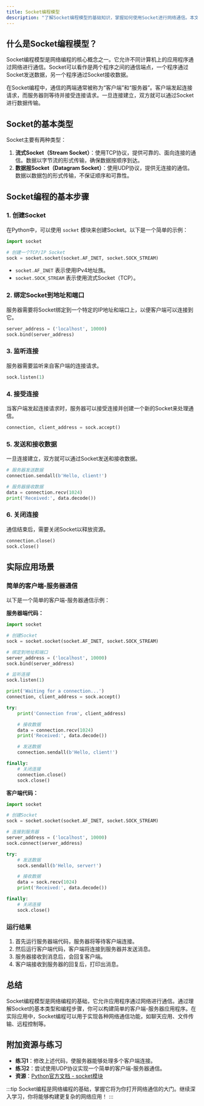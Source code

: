 ```yaml
---
title: Socket编程模型
description: "了解Socket编程模型的基础知识，掌握如何使用Socket进行网络通信。本文适合初学者，包含代码示例和实际应用场景。"
---
```


## 什么是Socket编程模型？

Socket编程模型是网络编程的核心概念之一。它允许不同计算机上的应用程序通过网络进行通信。Socket可以看作是两个程序之间的通信端点，一个程序通过Socket发送数据，另一个程序通过Socket接收数据。

在Socket编程中，通信的两端通常被称为“客户端”和“服务器”。客户端发起连接请求，而服务器则等待并接受连接请求。一旦连接建立，双方就可以通过Socket进行数据传输。

## Socket的基本类型

Socket主要有两种类型：

1. **流式Socket（Stream Socket）**：使用TCP协议，提供可靠的、面向连接的通信。数据以字节流的形式传输，确保数据按顺序到达。
2. **数据报Socket（Datagram Socket）**：使用UDP协议，提供无连接的通信。数据以数据包的形式传输，不保证顺序和可靠性。

## Socket编程的基本步骤

### 1. 创建Socket

在Python中，可以使用 `socket` 模块来创建Socket。以下是一个简单的示例：

```python
import socket

# 创建一个TCP/IP Socket
sock = socket.socket(socket.AF_INET, socket.SOCK_STREAM)
```

- `socket.AF_INET` 表示使用IPv4地址族。
- `socket.SOCK_STREAM` 表示使用流式Socket（TCP）。

### 2. 绑定Socket到地址和端口

服务器需要将Socket绑定到一个特定的IP地址和端口上，以便客户端可以连接到它。

```python
server_address = ('localhost', 10000)
sock.bind(server_address)
```

### 3. 监听连接

服务器需要监听来自客户端的连接请求。

```python
sock.listen(1)
```

### 4. 接受连接

当客户端发起连接请求时，服务器可以接受连接并创建一个新的Socket来处理通信。

```python
connection, client_address = sock.accept()
```

### 5. 发送和接收数据

一旦连接建立，双方就可以通过Socket发送和接收数据。

```python
# 服务器发送数据
connection.sendall(b'Hello, client!')

# 服务器接收数据
data = connection.recv(1024)
print('Received:', data.decode())
```

### 6. 关闭连接

通信结束后，需要关闭Socket以释放资源。

```python
connection.close()
sock.close()
```

## 实际应用场景

### 简单的客户端-服务器通信

以下是一个简单的客户端-服务器通信示例：

**服务器端代码：**

```python
import socket

# 创建Socket
sock = socket.socket(socket.AF_INET, socket.SOCK_STREAM)

# 绑定到地址和端口
server_address = ('localhost', 10000)
sock.bind(server_address)

# 监听连接
sock.listen(1)

print('Waiting for a connection...')
connection, client_address = sock.accept()

try:
    print('Connection from', client_address)

    # 接收数据
    data = connection.recv(1024)
    print('Received:', data.decode())

    # 发送数据
    connection.sendall(b'Hello, client!')

finally:
    # 关闭连接
    connection.close()
    sock.close()
```

**客户端代码：**

```python
import socket

# 创建Socket
sock = socket.socket(socket.AF_INET, socket.SOCK_STREAM)

# 连接到服务器
server_address = ('localhost', 10000)
sock.connect(server_address)

try:
    # 发送数据
    sock.sendall(b'Hello, server!')

    # 接收数据
    data = sock.recv(1024)
    print('Received:', data.decode())

finally:
    # 关闭连接
    sock.close()
```

### 运行结果

1. 首先运行服务器端代码，服务器将等待客户端连接。
2. 然后运行客户端代码，客户端将连接到服务器并发送消息。
3. 服务器接收到消息后，会回复客户端。
4. 客户端接收到服务器的回复后，打印出消息。

## 总结

Socket编程模型是网络编程的基础，它允许应用程序通过网络进行通信。通过理解Socket的基本类型和编程步骤，你可以构建简单的客户端-服务器应用程序。在实际应用中，Socket编程可以用于实现各种网络通信功能，如聊天应用、文件传输、远程控制等。

## 附加资源与练习

- **练习1**：修改上述代码，使服务器能够处理多个客户端连接。
- **练习2**：尝试使用UDP协议实现一个简单的客户端-服务器通信。
- **资源**：[Python官方文档 - socket模块](https://docs.python.org/3/library/socket.html)

:::tip
Socket编程是网络编程的基础，掌握它将为你打开网络通信的大门。继续深入学习，你将能够构建更复杂的网络应用！
:::